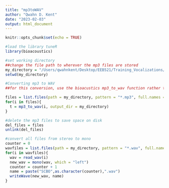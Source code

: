 ```yaml
---
title: "mp3toWAV"
author: "Qwahn D. Kent"
date: "2023-02-03"
output: html_document
---
```


```r
knitr::opts_chunk$set(echo = TRUE)
```

```r
#load the library tuneR
library(bioacoustics)
```

```r
#set working directory
##change the file path to wherever the mp3 files are stored
my_directory = "/Users/qwahnkent/Desktop/EEB521/Training_Vocalizations/SCBO"
setwd(my_directory)
```


```r
#Converting mp3 to WAV
##for this conversion, use the bioacustics mp3_to_wav function rather than the tuneR version

files = list.files(path = my_directory, pattern = "*.mp3", full.names = T, recursive = F)
for(i in files){
  t = mp3_to_wav(i, output_dir = my_directory)
}  

```

```r
#delete the mp3 files to save space on disk
del_files = files
unlink(del_files)
```

```r
#convert all files from stereo to mono
counter = 0
wavfiles = list.files(path = my_directory, pattern = "*.wav", full.names = T, recursive = F)
for(i in wavfiles){
  wav = read_wav(i)
  new_wav = mono(wav, which = "left")
  counter = counter + 1
  name = paste("SCBO",as.character(counter),".wav")
  writeWave(new_wav, name)
}
```

